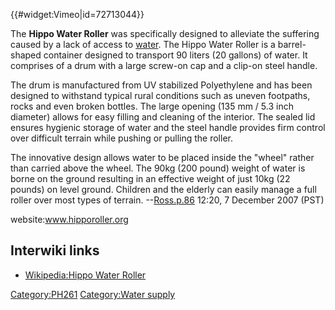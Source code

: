 {{stub}}

{{#widget:Vimeo|id=72713044}}

The '''Hippo Water Roller''' was specifically designed to alleviate the suffering caused by a lack of access to [[water]].  The Hippo Water Roller is a barrel-shaped container designed to transport 90 liters (20 gallons) of water.  It comprises of a drum with a large screw-on cap and a clip-on steel handle.

The drum is manufactured from UV stabilized Polyethylene and has been designed to withstand typical rural conditions such as uneven footpaths, rocks and even broken bottles.  The large opening (135 mm / 5.3 inch diameter) allows for easy filling and cleaning of the interior.  The sealed lid ensures hygienic storage of water and the steel handle provides firm control over difficult terrain while pushing or pulling the roller.  

The innovative design allows water to be placed inside the "wheel" rather than carried above the wheel.  The 90kg (200 pound) weight of water is borne on the ground resulting in an effective weight of just 10kg (22 pounds) on level ground. Children and the elderly can easily manage a full roller over most types of terrain.
--[[User:Ross.p.86|Ross.p.86]] 12:20, 7 December 2007 (PST)

website:[http://www.hipporoller.org www.hipporoller.org]
== Interwiki links ==

* [[Wikipedia:Hippo Water Roller]]

[[Category:PH261]]
[[Category:Water supply]]